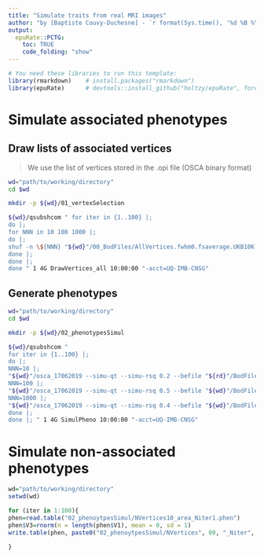 ```yaml
---
title: "Simulate traits from real MRI images"
author: "by [Baptiste Couvy-Duchesne] - `r format(Sys.time(), '%d %B %Y')`"
output:
  epuRate::PCTG:
    toc: TRUE
    code_folding: "show"
---
```


```r
# You need these libraries to run this template:
library(rmarkdown)    # install.packages("rmarkdown") 
library(epuRate)      # devtools::install_github("holtzy/epuRate", force=TRUE)

```

# Simulate associated phenotypes 

## Draw lists of associated vertices

> We use the list of vertices stored in the .opi file (OSCA binary format)

```bash

wd="path/to/working/directory"
cd $wd

mkdir -p ${wd}/01_vertexSelection

${wd}/qsubshcom " for iter in {1..100} |;
do |;
for NNN in 10 100 1000 |;
do |;
shuf -n \${NNN} "${wd}"/00_BodFiles/AllVertices.fwhm0.fsaverage.UKB10K.QCed.STD.opi | awk '{ print \$2 }'  > "${wd}"/01_vertexSelection/NVertices\${NNN}_Niter\${iter} |;
done |;
done |;
done " 1 4G DrawVertices_all 10:00:00 "-acct=UQ-IMB-CNSG" 

```

## Generate phenotypes 

```bash

wd="path/to/working/directory"
cd $wd

mkdir -p ${wd}/02_phenotypesSimul

${wd}/qsubshcom " 
for iter in {1..100} |;
do |;
NNN=10 |;
"${wd}"/osca_17062019 --simu-qt --simu-rsq 0.2 --befile "${rd}"/BodFiles/AllVertices.fwhm0.fsaverage.UKB15K --simu-causal-loci "${wd}"/01_vertexSelection/NVertices\${NNN}_Niter\${iter} --out "${wd}"/02_phenotypesSimul/NVertices\${NNN}_Niter\${iter}  |;
NNN=100 |;
"${wd}"/osca_17062019 --simu-qt --simu-rsq 0.5 --befile "${wd}"/BodFiles/AllVertices.fwhm0.fsaverage.UKB15K --simu-causal-loci "${wd}"/01_vertexSelection/NVertices\${NNN}_Niter\${iter} --out "${wd}"/02_phenotypesSimul/NVertices\${NNN}_Niter\${iter}  |;
NNN=1000 |;
"${wd}"/osca_17062019 --simu-qt --simu-rsq 0.4 --befile "${wd}"/BodFiles/AllVertices.fwhm0.fsaverage.UKB15K --simu-causal-loci "${wd}"/01_vertexSelection/NVertices\${NNN}_Niter\${iter} --out "${wd}"/02_phenotypesSimul/NVertices\${NNN}_Niter\${iter}  |;
done |;
done |; " 1 4G SimulPheno 10:00:00 "-acct=UQ-IMB-CNSG" 

```

# Simulate non-associated phenotypes

```R

wd="path/to/working/directory"
setwd(wd)

for (iter in 1:100){
phen=read.table("02_phenoytpesSimul/NVertices10_area_Niter1.phen")  
phen$V3=rnorm(n = length(phen$V1), mean = 0, sd = 1)
write.table(phen, paste0("02_phenoytpesSimul/NVertices", 00, "_Niter", iter,".phen"), col.names = F, row.names = F, quote = F)

}

```

<br><br>
